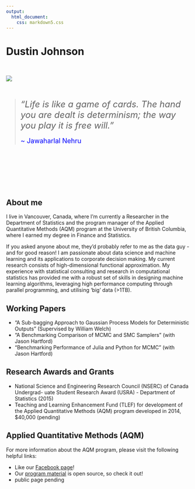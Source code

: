 ```yaml
---
output: 
  html_document:
    css: markdown5.css
---
```


# Dustin Johnson

<br>

<div id="holder">
<div id="pic1"><img src="profile.jpg" /></div>
<br><br>
<div id="pic2"> > <font size=5px> _"Life is like a game of cards. The hand you are dealt is determinism; the way you play it is free will."_</font> <br><br> <font size=4px color='blue' align='center'>~ Jawaharlal Nehru</font></div>
</div> 

<br><br><br><br><br><br>

## About me

I live in Vancouver, Canada, where I'm currently a Researcher in the Department of Statistics and the program manager of the Applied Quantitative Methods (AQM) program at the University of British Columbia, where I earned my degree in Finance and Statistics. 

If you asked anyone about me, they'd probably refer to me as the data guy - and for good reason! I am passionate about data science and machine learning and its applications to corporate decision making. My current research consists of high-dimensional functional approximation. My experience with statistical consulting and research in computational statistics has provided me with a robust set of skills in designing machine learning algorithms, leveraging high performance computing through parallel programming, and utilising 'big' data (>1TB).

## Working Papers

* "A Sub-bagging Approach to Gaussian Process Models for Deterministic Outputs" (Supervised by William Welch)
* "A Benchmarking Comparison of MCMC and SMC Samplers" (with Jason Hartford)
* "Benchmarking Performance of Julia and Python for MCMC" (with Jason Hartford)

## Research Awards and Grants

* National Science and Engineering Research Council (NSERC) of Canada Undergrad- uate Student Research Award (USRA) - Department of Statistics (2015)
* Teaching and Learning Enhancement Fund (TLEF) for development of the Applied Quantitative Methods (AQM) program developed in 2014, $40,000 (pending)


## Applied Quantitative Methods (AQM)

For more information about the AQM program, please visit the following helpful links:

* Like our [Facebook page](https://www.facebook.com/AppliedQuantitativeMethods)!
* Our [program material](http://dustin21.github.io/CourseMaterial/AQM2015_LandingPage.html) is open source, so check it out!
* public page pending




